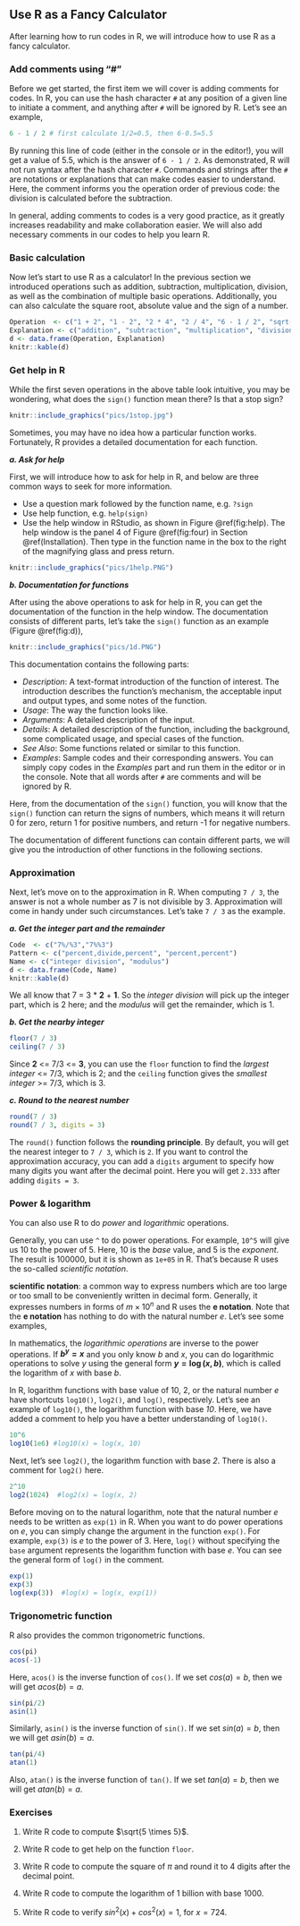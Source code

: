 ## Use R as a Fancy Calculator {#Calculator}

After learning how to run codes in R, we will introduce how to use R as a fancy calculator.

### Add comments using "#"

Before we get started, the first item we will cover is adding comments for codes. In R, you can use the hash character `#` at any position of a given line to initiate a comment, and anything after `#` will be ignored by R. Let's see an example,

```r
6 - 1 / 2 # first calculate 1/2=0.5, then 6-0.5=5.5
```

By running this line of code (either in the console or in the editor!), you will get a value of 5.5, which is the answer of `6 - 1 / 2`. As demonstrated, R will not run syntax after the hash character `#`. Commands and strings after the `#` are notations or explanations that can make codes easier to understand. Here, the comment informs you the operation order of previous code: the division is calculated before the subtraction.

In general, adding comments to codes is a very good practice, as it greatly increases readability and make collaboration easier. We will also add necessary comments in our codes to help you learn R.

### Basic calculation

Now let's start to use R as a calculator! In the previous section we introduced operations such as addition, subtraction, multiplication, division, as well as the combination of multiple basic operations. Additionally, you can also calculate the square root, absolute value and the sign of a number.

```r
Operation  <- c("1 + 2", "1 - 2", "2 * 4", "2 / 4", "6 - 1 / 2", "sqrt(100)", "abs(-3)", "sign(-3)")
Explanation <- c("addition", "subtraction", "multiplication", "division", "multiple operations", "square root", "absolute value", "sign")
d <- data.frame(Operation, Explanation)
knitr::kable(d)
```

### Get help in R

While the first seven operations in the above table look intuitive, you may be wondering, what does the `sign()` function mean there? Is that a stop sign?       


```r
knitr::include_graphics("pics/1stop.jpg")
```


Sometimes, you may have no idea how a particular function works. Fortunately, R provides a detailed documentation for each function.

***a. Ask for help***

First, we will introduce how to ask for help in R, and below are three common ways to seek for more information.

- Use a question mark followed by the function name, e.g. `?sign`  
- Use help function, e.g. `help(sign)`
- Use the help window in RStudio, as shown in Figure \@ref(fig:help). The help window is the panel 4 of Figure \@ref(fig:four) in Section \@ref(Installation). Then type in the function name in the box to the right of the magnifying glass and press return.

```r
knitr::include_graphics("pics/1help.PNG")
```

***b. Documentation for functions***

After using the above operations to ask for help in R, you can get the documentation of the function in the help window. The documentation consists of different parts, let's take the `sign()` function as an example (Figure \@ref(fig:d)),

```r
knitr::include_graphics("pics/1d.PNG")
```

This documentation contains the following parts:

- *Description*: A text-format introduction of the function of interest. The introduction describes the function's mechanism, the acceptable input and output types, and some notes of the function.
- *Usage*: The way the function looks like.
- *Arguments*: A detailed description of the input.
- *Details*: A detailed description of the function, including the background, some complicated usage, and special cases of the function.
- *See Also*: Some functions related or similar to this function.
- *Examples*: Sample codes and their corresponding answers. You can simply copy codes in the *Examples* part and run them in the editor or in the console. Note that all words after `#` are comments and will be ignored by R.

Here, from the documentation of the `sign()` function, you will know that the `sign()` function can return the signs of numbers, which means it will return 0 for zero, return 1 for positive numbers, and return -1 for negative numbers.

The documentation of different functions can contain different parts, we will give you the introduction of other functions in the following sections.


### Approximation

Next, let's move on to the approximation in R. When computing `7 / 3`, the answer is not a whole number as 7 is not divisible by 3. Approximation will come in handy under such circumstances. Let's take `7 / 3` as the example.

***a. Get the integer part and the remainder***

```r
Code  <- c("7%/%3","7%%3")
Pattern <- c("percent,divide,percent", "percent,percent")
Name <- c("integer division", "modulus")
d <- data.frame(Code, Name)
knitr::kable(d)
```

We all know that 7 = 3 * **2** + **1**. So the *integer division* will pick up the integer part, which is 2 here; and the *modulus* will get the remainder, which is 1.


***b. Get the nearby integer***
```r
floor(7 / 3)   
ceiling(7 / 3) 
```

Since **2** <= 7/3 <= **3**, you can use the `floor` function to find the *largest integer* <= 7/3, which is 2; and the `ceiling` function gives the *smallest integer* >= 7/3, which is 3.


***c. Round to the nearest number***
```r
round(7 / 3)   
round(7 / 3, digits = 3)
```

The `round()` function follows the **rounding principle**. By default, you will get the nearest integer to `7 / 3`, which is `2`. If you want to control the approximation accuracy, you can add a `digits` argument to specify how many digits you want after the decimal point. Here you will get `2.333` after adding `digits = 3`.

### Power & logarithm

You can also use R to do *power* and *logarithmic* operations.  

Generally, you can use `^` to do power operations. For example, `10^5` will give us 10 to the power of 5. Here, 10 is the *base* value, and 5 is the *exponent*. The result is 100000, but it is shown as `1e+05` in R. That's because R uses the so-called *scientific notation*.

::: {.infobox .caution data-latex="{caution}"}
**scientific notation**: a common way to express numbers which are too large or too small to be conveniently written in decimal form.  Generally, it expresses numbers in forms of $m \times 10^n$ and R uses the **e notation**. Note that the **e notation** has nothing to do with the natural number $e$. Let's see some examples, 
\begin{align}
1 \times 10^5 &= \mbox{1e+05}\\
2 \times 10^4 &= \mbox{2e+04}\\
1.2 \times 10^{-3} &= \mbox{1.2e-03}
\end{align}
:::

In mathematics, the *logarithmic operations* are inverse to the power operations. If **$b^y = x$** and you only know *$b$* and *$x$*, you can do logarithmic operations to solve *$y$* using the general form **$y = \log(x, b)$**, which is called the logarithm of $x$ with base $b$. 

In R, logarithm functions with base value of 10, 2, or the natural number $e$ have shortcuts `log10()`, `log2()`, and `log()`, respectively. Let's see an example of `log10()`, the logarithm function with base *10*. Here, we have added a comment to help you have a better understanding of `log10()`.

```r
10^6 
log10(1e6) #log10(x) = log(x, 10)
```

Next, let's see `log2()`, the logarithm function with base *2*. There is also a comment for `log2()` here.

```r
2^10
log2(1024)  #log2(x) = log(x, 2)
```

Before moving on to the natural logarithm, note that the natural number $e$ needs to be written as `exp(1)` in R. When you want to do power operations on $e$, you can simply change the argument in the function `exp()`. For example, `exp(3)` is $e$ to the power of 3.  Here, `log()` without specifying the `base` argument represents the logarithm function with base $e$. You can see the general form of `log()` in the comment.

```r
exp(1)      
exp(3)
log(exp(3))  #log(x) = log(x, exp(1))
```

### Trigonometric function

R also provides the common trigonometric functions. 

```r
cos(pi)
acos(-1)
```

Here, `acos()` is the inverse function of `cos()`. If we set $cos(a) = b$, then we will get $acos(b) = a$.

```r
sin(pi/2)
asin(1)
```

Similarly, `asin()` is the inverse function of `sin()`. If we set $sin(a) = b$, then we will get $asin(b) = a$.

```r
tan(pi/4)
atan(1)
```

Also, `atan()` is the inverse function of `tan()`. If we set $tan(a) = b$, then we will get $atan(b) = a$.

### Exercises

1. Write R code to compute $\sqrt{5 \times 5}$.


2. Write R code to get help on the function `floor`.


3. Write R code to compute the square of $\pi$ and round it to 4 digits after the decimal point. 



4. Write R code to compute the logarithm of 1 billion with base 1000. 



5. Write R code to verify $sin^2(x) + cos^2(x) = 1$, for $x = 724$. 

